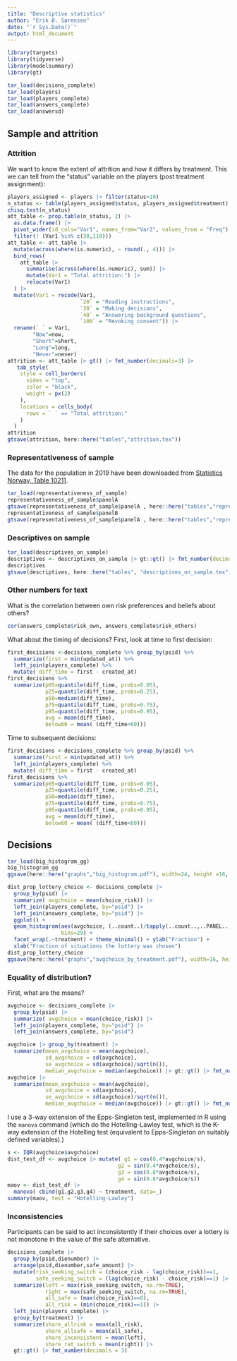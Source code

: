 ```yaml
---
title: "Descriptive statistics"
author: "Erik Ø. Sørensen"
date: "`r Sys.Date()`"
output: html_document
---
```


```r
library(targets)
library(tidyverse)
library(modelsummary)
library(gt)
```

```r
tar_load(decisions_complete)
tar_load(players)
tar_load(players_complete)
tar_load(answers_complete)
tar_load(answersd)
```



## Sample and attrition


### Attrition
We want to know the extent of attrition and how it
differs by treatment. This we can tell from the "status" variable
on the players (post treatment assignment):
```r
players_assigned <- players |> filter(status>10)
n_status <- table(players_assigned$status, players_assigned$treatment)
chisq.test(n_status)
att_table <- prop.table(n_status, 2) |>
  as.data.frame() |> 
  pivot_wider(id_cols="Var1", names_from="Var2", values_from = "Freq") |>
  filter(! (Var1 %in% c(50,110))) 
att_table <- att_table |>
  mutate(across(where(is.numeric), ~ round(., 4))) |>
  bind_rows(
    att_table |>
      summarise(across(where(is.numeric), sum)) |>
      mutate(Var1 = "Total attrition:") |>
      relocate(Var1)
  ) |>
  mutate(Var1 = recode(Var1,
                       `20` = "Reading instructions",
                       `30` = "Making decisions",
                       `40` = "Answering background questions",
                       `100` = "Revoking consent")) |>
  rename(` ` = Var1,
        "Now"=now,
        "Short"=short,
        "Long"=long,
        "Never"=never)
attrition <- att_table |> gt() |> fmt_number(decimals=3) |> 
   tab_style(
    style = cell_borders(
      sides = "top",
      color = "black",
      weight = px(2)
    ),
    locations = cells_body(
      rows = ` ` == "Total attrition:"
    )
  )
attrition
gtsave(attrition, here::here("tables","attrition.tex"))
```


### Representativeness of sample

The data for the population in 2019 have been downloaded from 
[Statistics Norway, Table 10211](https://www.ssb.no/statbank/table/10211/).

```r
tar_load(representativeness_of_sample)
representativeness_of_sample$panelA 
gtsave(representativeness_of_sample$panelA , here::here("tables","representativeness_of_sampleA.tex"))
representativeness_of_sample$panelB
gtsave(representativeness_of_sample$panelA , here::here("tables","representativeness_of_sampleB.tex"))
```

### Descriptives on sample

```r
tar_load(descriptives_on_sample)
descriptives <- descriptives_on_sample |> gt::gt() |> fmt_number(decimals=3)
descriptives
gtsave(descriptives, here::here("tables", "descriptives_on_sample.tex"))
```




### Other numbers for text

What is the correlation between own risk preferences and beliefs about others?
```r
cor(answers_complete$risk_own, answers_complete$risk_others)
```


What about the timing of decisions? First, look at time to first decision:
```r
first_decisions <-decisions_complete %>% group_by(psid) %>% 
  summarize(first = min(updated_at)) %>%
  left_join(players_complete) %>%
  mutate( diff_time = first - created_at)
first_decisions %>%
  summarize(p05=quantile(diff_time, probs=0.05), 
            p25=quantile(diff_time, probs=0.25),
            p50=median(diff_time),
            p75=quantile(diff_time, probs=0.75),
            p95=quantile(diff_time, probs=0.95),
            avg = mean(diff_time),
            below60 = mean( (diff_time<60)))

```

Time to subsequent decisions:
```r
first_decisions <-decisions_complete %>% group_by(psid) %>% 
  summarize(first = min(updated_at)) %>%
  left_join(players_complete) %>%
  mutate( diff_time = first - created_at)
first_decisions %>%
  summarize(p05=quantile(diff_time, probs=0.05), 
            p25=quantile(diff_time, probs=0.25),
            p50=median(diff_time),
            p75=quantile(diff_time, probs=0.75),
            p95=quantile(diff_time, probs=0.95),
            avg = mean(diff_time),
            below60 = mean( (diff_time<60)))
```



## Decisions

```r
tar_load(big_histogram_gg)
big_histogram_gg
ggsave(here::here("graphs","big_histogram.pdf"), width=24, height =16, units="cm")
```



```r
dist_prop_lottery_choice <- decisions_complete |>
  group_by(psid) |>
  summarize( avgchoice = mean(choice_risk)) |>
  left_join(players_complete, by="psid") |>
  left_join(answers_complete, by="psid") |>
  ggplot() + 
  geom_histogram(aes(avgchoice, (..count..)/tapply(..count..,..PANEL..,sum)[..PANEL..]),   
                 bins=29) + 
  facet_wrap(.~treatment) + theme_minimal() + ylab("Fraction") +
  xlab("Fraction of situations the lottery was chosen")
dist_prop_lottery_choice
ggsave(here::here("graphs","avgchoice_by_treatment.pdf"), width=16, height = 10, units="cm")


```
### Equality of distribution?

First, what are the means? 
```r
avgchoice <- decisions_complete |> 
  group_by(psid) |>
  summarize( avgchoice = mean(choice_risk)) |>
  left_join(players_complete, by="psid") |>
  left_join(answers_complete, by="psid")

avgchoice |> group_by(treatment) |>
  summarize(mean_avgchoice = mean(avgchoice),
            sd_avgchoice = sd(avgchoice),
            se_avgchoice = sd(avgchoice)/sqrt(n()),
            median_avgchoice = median(avgchoice)) |> gt::gt() |> fmt_number(decimals=3)
avgchoice |> 
  summarize(mean_avgchoice = mean(avgchoice),
            sd_avgchoice = sd(avgchoice),
            se_avgchoice = sd(avgchoice)/sqrt(n()),
            median_avgchoice = median(avgchoice)) |> gt::gt() |> fmt_number(decimals=3)
```

I use a 3-way extension of the Epps-Singleton test, implemented in R using the `manova` command (which
do the Hotelling-Lawley test, which is the K-way extension of the Hotelling test (equivalent to Epps-Singleton
on suitably defined variables).)

```r
s <- IQR(avgchoice$avgchoice)
dist_test_df <- avgchoice |> mutate( g1 = cos(0.4*avgchoice/s),
                                   g2 = sin(0.4*avgchoice/s),
                                   g3 = cos(0.8*avgchoice/s),
                                   g4 = sin(0.8*avgchoice/s)) 
maov <- dist_test_df |>
  manova( cbind(g1,g2,g3,g4) ~ treatment, data=_) 
summary(maov, test = "Hotelling-Lawley")
```

### Inconsistencies
Participants can be said to act inconsistently if their choices over 
a lottery is not monotone in the value of the safe alternative. 


```r
decisions_complete |> 
  group_by(psid,dienumber) |> 
  arrange(psid,dienumber,safe_amount) |>
  mutate(risk_seeking_switch = (choice_risk - lag(choice_risk))==1,
         safe_seeking_switch = (lag(choice_risk) - choice_risk)==1) |>
  summarize(left = max(risk_seeking_switch, na.rm=TRUE),
            right = max(safe_seeking_switch, na.rm=TRUE),
            all_safe = (max(choice_risk)==0),
            all_risk = (min(choice_risk)==1)) |>
  left_join(players_complete) |>
  group_by(treatment) |>
  summarize(share_allrisk = mean(all_risk),
            share_allsafe = mean(all_safe),
            share_inconsistent = mean(left),
            share_rat_switch = mean(right)) |>
  gt::gt() |> fmt_number(decimals = 3)
```
